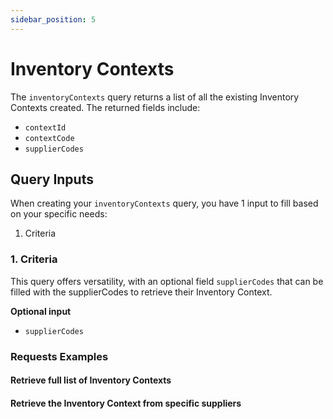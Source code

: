 ```yaml
---
sidebar_position: 5
---
```




# Inventory Contexts

The `inventoryContexts` query returns a list of all the existing Inventory Contexts created. The returned fields include:

* `contextId`
* `contextCode`
* `supplierCodes`


## Query Inputs

When creating your `inventoryContexts` query, you have 1 input to fill based on your specific needs:

1. Criteria


### 1. Criteria   

This query offers versatility, with an optional field `supplierCodes` that can be filled with the supplierCodes to retrieve their Inventory Context.

**Optional input**
* `supplierCodes`

### Requests Examples

#### Retrieve full list of Inventory Contexts

<GraphqlSample query={inventoryContextsQuery} variables={inventoryContextsVariables} />


#### Retrieve the Inventory Context from specific suppliers

<GraphqlSample query={inventoryContextsQuery} variables={inventoryContextsSuppliersVariables} />